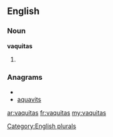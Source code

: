 ==English==

===Noun===
'''vaquitas'''

# {{plural of|[[vaquita]]}}

===Anagrams===
* {{alphagram|aaiqstuv}}
* [[aquavits#English|aquavits]]

[[Category:English plurals]]

[[ar:vaquitas]]
[[fr:vaquitas]]
[[my:vaquitas]]